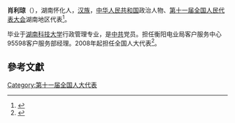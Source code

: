 '''肖利琼'''（{{bd|1970年||}}），湖南怀化人，[[汉族|汉族]]，[[中华人民共和国|中华人民共和国]]政治人物、[[第十一届全国人民代表大会|第十一届全国人民代表大会]]湖南地区代表<ref>{{cite web|author=新华网|title=第十一届全国人大代表|url=http://news.xinhuanet.com/ziliao/2008-03/03/content_7708230.htm?node=36628|publisher=新华网|accessdate=2014-01-07|archive-date=2014-01-10|archive-url=https://web.archive.org/web/20140110211415/http://news.xinhuanet.com/ziliao/2008-03/03/content_7708230.htm?node=36628|dead-url=no}}</ref>。

毕业于[[湖南科技大学|湖南科技大学]]行政管理专业，是[[中共|中共]]党员。担任衡阳电业局客户服务中心95598客户服务部经理。2008年起担任全国人大代表<ref>{{cite news|title=全国人大代表信息-肖利琼|url= http://210.82.31.1:8084/delegate/viewDelegate.action?dbid=111721|accessdate=2013-04-05|newspaper=全国人大网|archive-url=https://web.archive.org/web/20140514074717/http://www.npc.gov.cn/delegate/viewDelegate.action?dbid=111721|archive-date=2014-05-14|dead-url=yes}}</ref>。

==參考文獻==
{{reflist}}
[[Category:第十一届全国人大代表|Category:第十一届全国人大代表]]